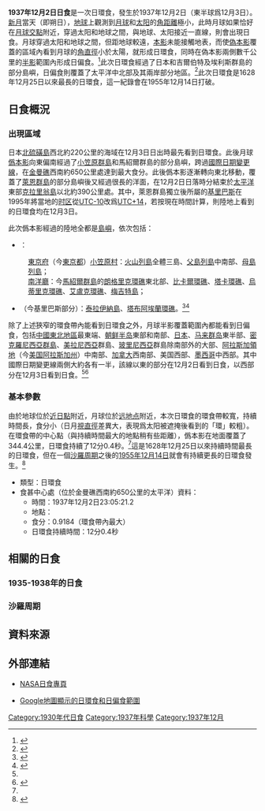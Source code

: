 {{Infobox Solar eclipse
| Year        = 1937
| Month       = 12
| Day         = 2
| Type        = 日環食
| Image       = SE1937Dec02A.png
| Image size  = 200px
| Image intro = 1937年12月2日日環食路徑圖
  <!--   日食資料   -->
| Gamma       = 0.4389
| Mag         = 0.9184
| Saros       = 141
| Saros total = 70
| Saros seq   = 19
  <!--     食甚     -->
| Duration    = 12分0.4秒
| Location    = [[金曼礁|金曼礁]]西南約650公里的[[太平洋|太平洋]]
| Coords      = {{coord|4|1.6|N|167|49.5|W}}
| Width       = 344.4公里
  <!--   開始時間   -->
| Partial     = 
| Start type  = 
| Centre      = 
| Greatest    = 23:05:21.2
  <!--     倒數     -->
| hour        = 23
| minute      = 05
| second      = 21
| Duration_s  = 
}}
'''1937年12月2日日食'''是一次日環食，發生於1937年12月2日（東半球爲12月3日）。[[新月|新月]]當天（即朔日），[[地球|地球]]上觀測到[[月球|月球]]和[[太阳|太阳]]的[[角距離|角距離]]極小，此時月球如果恰好在[[月球交點|月球交點]]附近，穿過太阳和地球之間，與地球、太阳接近一直線，則會出現日食。月球穿過太阳和地球之間，但距地球較遠，[[本影|本影]]未能接觸地表，而使[[偽本影|偽本影]]覆蓋的區域內看到月球的[[角直徑|角直徑]]小於太陽，就形成日環食，同時在偽本影兩側數千公里的[[半影|半影]]範圍內形成日偏食。<ref name="astron">{{cite web|author=樊忠玉|title=日（月）食|url=http://www.astron.ac.cn/bencandy-51-1630-1.htm|publisher=中国天文科普网|accessdate=2016-03-27|archive-date=2014-09-17|archive-url=https://web.archive.org/web/20140917080048/http://www.astron.ac.cn/bencandy-51-1630-1.htm|dead-url=no}}</ref>此次日環食經過了日本和吉爾伯特及埃利斯群島的部分島嶼，日偏食則覆蓋了太平洋中北部及其兩岸部分地區。<ref name="NASAGIF">{{cite web|author=Fred Espenak|title=Annular Solar Eclipse of 1937 Dec 02|url=http://eclipse.gsfc.nasa.gov/SEplot/SEplot1901/SE1937Dec02A.GIF|publisher=NASA Eclipse Web Site|accessdate=2016-03-27|archive-date=2020-10-23|archive-url=https://web.archive.org/web/20201023080836/https://eclipse.gsfc.nasa.gov/SEplot/SEplot1901/SE1937Dec02A.GIF|dead-url=no}}{{en}}</ref>此次日環食是1628年12月25日以來最長的日環食，這一紀錄會在1955年12月14日打破。

== 日食概況 ==
=== 出現區域 ===
日本[[北硫磺島|北硫磺島]]西北約220公里的海域在12月3日日出時最先看到日環食。此後月球[[僞本影|僞本影]]向東偏南經過了[[小笠原群島|小笠原群島]]和馬紹爾群島的部分島嶼，跨過[[國際日期變更線|國際日期變更線]]，在[[金曼礁|金曼礁]]西南約650公里處達到最大食分。此後僞本影逐漸轉向東北移動，覆蓋了[[萊恩群島|萊恩群島]]的部分島嶼後又經過很長的洋面，在12月2日日落時分結束於[[太平洋|太平洋]]東部[[克拉里翁島|克拉里翁島]]以北約390公里處。其中，萊恩群島獨立後所屬的[[基里巴斯|基里巴斯]]在1995年將當地的[[时区|时区]]從[[UTC-10|UTC-10]]改爲[[UTC+14|UTC+14]]，若按現在時間計算，則陸地上看到的日環食均在12月3日。

此次僞本影經過的陸地全都是[[島嶼|島嶼]]，依次包括：
*{{JPN-EMP}}：
:[[東京府|東京府]]（今[[東京都|東京都]]）[[小笠原村|小笠原村]]：[[火山列島_(日本)|火山列島]]全體三島、[[父島列島|父島列島]]中南部、[[母島列島|母島列島]]；
:[[南洋廳|南洋廳]]：今[[馬紹爾群島|馬紹爾群島]]的[[朗格里克環礁|朗格里克環礁]]東北部、[[比卡爾環礁|比卡爾環礁]]、[[塔卡環礁|塔卡環礁]]、[[烏蒂里克環礁|烏蒂里克環礁]]、[[艾盧克環礁|艾盧克環礁]]、[[梅吉特島|梅吉特島]]；
*{{GEHH}}（今基里巴斯部分）：[[泰拉伊納島|泰拉伊納島]]、[[塔布阿埃蘭環礁|塔布阿埃蘭環礁]]。<ref>{{cite web|author=Fred Espenak|title=Annular Solar Eclipse of 1937 Dec 02 - Google Maps and Solar Eclipse Paths|url=http://eclipse.gsfc.nasa.gov/SEgoogle/SEgoogle1901/SE1937Dec02Agoogle.html|publisher=NASA Eclipse Web Site|accessdate=2016-03-27|archive-date=2020-10-20|archive-url=https://web.archive.org/web/20201020151126/https://eclipse.gsfc.nasa.gov/SEgoogle/SEgoogle1901/SE1937Dec02Agoogle.html|dead-url=no}}{{en}}</ref><ref>{{cite web|author=Xavier M. Jubier|title=Eclipse Annulaire de Soleil du 2 décembre 1937 - Cartographie Interactive Google (1937 December 2 Annular Solar Eclipse - Interactive Google Map)|url=http://xjubier.free.fr/site_pages/solar_eclipses/xSE_GoogleMap3.php?Ecl=+19371202|accessdate=2016-03-27|archive-date=2019-09-09|archive-url=https://web.archive.org/web/20190909205552/http://xjubier.free.fr/site_pages/solar_eclipses/xSE_GoogleMap3.php?Ecl=+19371202|dead-url=no}}{{fr}}{{en}}</ref>

除了上述狹窄的環食帶內能看到日環食之外，月球半影覆蓋範圍內都能看到日偏食，包括[[中國東北地區|中國東北地區]]最東端、[[朝鲜半岛|朝鲜半岛]]東部和南部、[[日本|日本]]、[[马来群岛|马来群岛]]東半部、[[密克羅尼西亞群島|密克羅尼西亞群島]]、[[美拉尼西亞|美拉尼西亞]]群島、[[玻里尼西亞|玻里尼西亞]]群島除南部外的大部、[[阿拉斯加領地|阿拉斯加領地]]（今[[美国|美国]][[阿拉斯加州|阿拉斯加州]]）中南部、[[加拿大|加拿大]]西南部、美国西部、[[墨西哥|墨西哥]]中西部。其中國際日期變更線兩側大約各有一半，該線以東的部分在12月2日看到日食，以西部分在12月3日看到日食。<ref name="NASAGIF"/><ref>{{cite web|author=Fred Espenak|title=Catalog of Solar Eclipses (1901 to 2000)|url=http://eclipse.gsfc.nasa.gov/SEcat5/SE1901-2000.html|publisher=NASA Eclipse Web Site|accessdate=2016-03-27|archive-date=2008-08-29|archive-url=https://web.archive.org/web/20080829151131/http://eclipse.gsfc.nasa.gov/SEcat5/SE1901-2000.html|dead-url=no}}{{en}}</ref>

=== 基本參數 ===
由於地球位於[[近日點和遠日點|近日點]]附近，月球位於[[远地点|远地点]]附近，本次日環食的環食帶較寬，持續時間長，食分小（日月[[視直徑|視直徑]]差異大，表現爲太阳被遮掩後看到的「環」較粗）。在環食帶的中心點（與持續時間最大的地點稍有些距離），僞本影在地面覆蓋了344.4公里，日環食持續了12分0.4秒。<ref name="NASAGIF"/>這是1628年12月25日以來持續時間最長的日環食，但在一個[[沙羅周期|沙羅周期]]之後的[[1955年12月14日日食|1955年12月14日]]就會有持續更長的日環食發生。<ref>{{cite web|title=Annular Solar Eclipses with Durations Exceeding 11m 00s: -3999 to 6000|url=http://eclipse.gsfc.nasa.gov/SEcatmax/SE-3999-6000MaxA.html|publisher=NASA Eclipse Web Site|accessdate=2016-03-27|archive-date=2019-06-10|archive-url=https://web.archive.org/web/20190610155328/https://eclipse.gsfc.nasa.gov/SEcatmax/SE-3999-6000MaxA.html|dead-url=no}}{{en}}</ref>

{{NoteUTC}}
* 類型：日環食
* 食甚中心處（位於金曼礁西南約650公里的太平洋）資料：
** 時間：1937年12月2日23:05:21.2
** 地點：{{coord|4|1.6|N|167|49.5|W}}
** 食分：0.9184（環食帶內最大）
** 日環食持續時間：12分0.4秒

== 相關的日食 ==
=== 1935-1938年的日食 ===
{{Solar eclipse set 1935-1938}}

=== 沙羅周期 ===
{{Solar Saros series 141}}

== 資料來源 ==
{{reflist}}

== 外部連結 ==
{{日食主題}}
* [http://eclipse.gsfc.nasa.gov/solar.html NASA日食專頁]{{Wayback|url=http://eclipse.gsfc.nasa.gov/solar.html |date=20190108200537 }}{{en}}
{{Solar eclipse NASA reference|1901/SE1937Dec02A}}
* [http://xjubier.free.fr/site_pages/solar_eclipses/xSE_GoogleMap3.php?Ecl=+19371202 Google地圖顯示的日環食和日偏食範圍]{{Wayback|url=http://xjubier.free.fr/site_pages/solar_eclipses/xSE_GoogleMap3.php?Ecl=+19371202 |date=20190909205552 }}{{fr}}{{en}}

{{Solar eclipses
|nature=日環食
|previous=[[1937年6月8日日食|1937年6月8日日食]]|natureprevious=日全食
|previoussamenature=[[1936年12月13日日食|1936年12月13日日食]]
|next=[[1938年5月29日日食|1938年5月29日日食]]|naturenext=日全食
|nextsamenature=[[1939年4月19日日食|1939年4月19日日食]]
}}
{{日食}}

[[Category:1930年代日食|Category:1930年代日食]]
[[Category:1937年科學|Category:1937年科學]]
[[Category:1937年12月|Category:1937年12月]]
